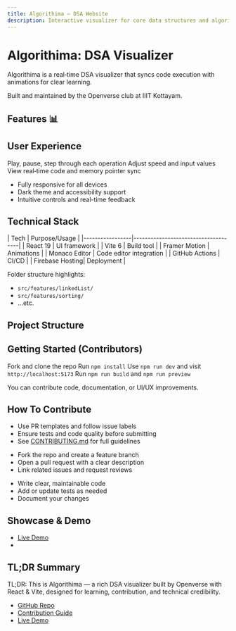 ```yaml
---
title: Algorithima – DSA Website
description: Interactive visualizer for core data structures and algorithms built by Openverse.
---
```


# Algorithima: DSA Visualizer

<Callout type="info">Algorithima is a real‑time DSA visualizer that syncs code execution with animations for clear learning.</Callout>

Built and maintained by the Openverse club at IIIT Kottayam.

## Features 📊

<Cards>
  <Card title="Linked Lists" description="Singly & doubly linked lists with memory animation" />
  <Card title="Stacks & Queues" description="Execute push/pop with visual memory pointers" />
  <Card title="Sorting" description="See merge, quick, bubble step-by-step" />
  <Card title="Pathfinding" description="Visualize A* and Dijkstra over a grid" />
</Cards>

## User Experience

<Steps>
  <Step>Play, pause, step through each operation</Step>
  <Step>Adjust speed and input values</Step>
  <Step>View real‑time code and memory pointer sync</Step>
</Steps>

- Fully responsive for all devices
- Dark theme and accessibility support
- Intuitive controls and real-time feedback

## Technical Stack

<TypeTable>
| Tech            | Purpose/Usage                       |
|-----------------|-------------------------------------|
| React 19        | UI framework                        |
| Vite 6          | Build tool                          |
| Framer Motion   | Animations                          |
| Monaco Editor   | Code editor integration             |
| GitHub Actions  | CI/CD                               |
| Firebase Hosting| Deployment                          |
</TypeTable>

Folder structure highlights:

- `src/features/linkedList/`
- `src/features/sorting/`
- ...etc.

## Project Structure

<Files>
  <Folder name="src">
    <Folder name="features">
      <File name="linkedList" />
      <File name="sorting" />
      <File name="tree" />
      <File name="pathfinding" />
    </Folder>
    <File name="main.jsx" />
    <File name="App.jsx" />
  </Folder>
  <File name="README.md" />
  <File name=".github/workflows/build.yml" />
</Files>

## Getting Started (Contributors)

<Steps>
  <Step>Fork and clone the repo</Step>
  <Step>Run <code>npm install</code></Step>
  <Step>Use <code>npm run dev</code> and visit <code>http://localhost:5173</code></Step>
  <Step>Run <code>npm run build</code> and <code>npm run preview</code></Step>
</Steps>

You can contribute code, documentation, or UI/UX improvements.


## How To Contribute

- Use PR templates and follow issue labels
- Ensure tests and code quality before submitting
- See [CONTRIBUTING.md](https://github.com/Openverse-iiitk/algorithima/blob/main/CONTRIBUTING.md) for full guidelines

<Accordion>
  <AccordionItem title="Contribution Steps ->">
    <ul>
      <li>Fork the repo and create a feature branch</li>
      <li>Open a pull request with a clear description</li>
      <li>Link related issues and request reviews</li>
    </ul>
  </AccordionItem>
  <AccordionItem title="Code Quality ->">
    <ul>
      <li>Write clear, maintainable code</li>
      <li>Add or update tests as needed</li>
      <li>Document your changes</li>
    </ul>
  </AccordionItem>
</Accordion>

## Showcase & Demo

- [Live Demo](https://visualalgo-ov.web.app)
- <Banner href="https://visualalgo-ov.web.app" text="Try the Demo or Report Feedback" />

## TL;DR Summary

<Callout type="note">
TL;DR: This is Algorithima — a rich DSA visualizer built by Openverse with React & Vite, designed for learning, contribution, and technical credibility.
</Callout>

- [GitHub Repo](https://github.com/Openverse-iiitk/algorithima)
- [Contribution Guide](https://github.com/Openverse-iiitk/algorithima/blob/main/CONTRIBUTING.md)
- [Live Demo](https://visualalgo-ov.web.app)

